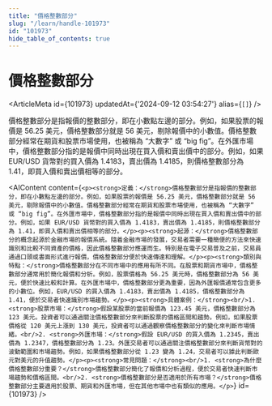 ```yaml
---
title: "價格整數部分"
slug: "/learn/handle-101973"
id: "101973"
hide_table_of_contents: true
---
```



# 價格整數部分

<ArticleMeta id={101973} updatedAt={'2024-09-12 03:54:27'} alias={`[]`} />
<div className='border-solid border-b border-t-0 my-4 border-[var(--ifm-color-gray-300)]' />

價格整數部分是指報價的整數部分，即在小數點左邊的部分。例如，如果股票的報價是 56.25 美元，價格整數部分就是 56 美元，剔除報價中的小數值。價格整數部分經常在期貨和股票市場使用，也被稱為 “大數字” 或 “big fig”。在外匯市場中，價格整數部分指的是報價中同時出現在買入價和賣出價中的部分。例如，如果 EUR/USD 貨幣對的買入價為 1.4183，賣出價為 1.4185，則價格整數部分為 1.41，即買入價和賣出價相等的部分。

<AIContent content={`<p><strong>定義：</strong>價格整數部分是指報價的整數部分，即在小數點左邊的部分。例如，如果股票的報價是 56.25 美元，價格整數部分就是 56 美元，剔除報價中的小數值。價格整數部分經常在期貨和股票市場使用，也被稱為 “大數字” 或 “big fig”。在外匯市場中，價格整數部分指的是報價中同時出現在買入價和賣出價中的部分。例如，如果 EUR/USD 貨幣對的買入價為 1.4183，賣出價為 1.4185，則價格整數部分為 1.41，即買入價和賣出價相等的部分。</p><p><strong>起源：</strong>價格整數部分的概念起源於金融市場的報價系統。隨着金融市場的發展，交易者需要一種簡便的方法來快速識別和比較不同資產的價格，因此價格整數部分應運而生。特別是在電子交易普及之前，交易員通過口頭或書面形式進行報價，價格整數部分便於快速傳達和理解。</p><p><strong>類別與特點：</strong>價格整數部分在不同市場中的應用有所不同。在股票和期貨市場中，價格整數部分通常用於簡化報價和分析。例如，股票價格為 56.25 美元時，價格整數部分為 56 美元，便於快速比較和計算。在外匯市場中，價格整數部分更為重要，因為外匯報價通常包含更多的小數位。例如，EUR/USD 的買入價為 1.4183，賣出價為 1.4185，價格整數部分為 1.41，便於交易者快速識別市場趨勢。</p><p><strong>具體案例：</strong><br/>1. <strong>股票市場：</strong>假設某股票的當前報價為 123.45 美元，價格整數部分為 123 美元。投資者可以通過關注價格整數部分來判斷股票的價格區間和趨勢。例如，如果股票價格從 120 美元上漲到 130 美元，投資者可以通過觀察價格整數部分的變化來判斷市場情緒。<br/>2. <strong>外匯市場：</strong>假設 EUR/USD 的買入價為 1.2345，賣出價為 1.2347，價格整數部分為 1.23。外匯交易者可以通過關注價格整數部分來判斷貨幣對的波動範圍和市場趨勢。例如，如果價格整數部分從 1.23 變為 1.24，交易者可以據此判斷歐元對美元的升值趨勢。</p><p><strong>常見問題：</strong><br/>1. <strong>為什麼價格整數部分重要？</strong>價格整數部分簡化了報價和分析過程，便於交易者快速判斷市場趨勢和價格區間。<br/>2. <strong>價格整數部分是否適用於所有市場？</strong>價格整數部分主要適用於股票、期貨和外匯市場，但在其他市場中也有類似的應用。</p>`} id={101973} />
